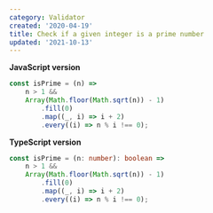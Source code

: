 ```yaml
---
category: Validator
created: '2020-04-19'
title: Check if a given integer is a prime number
updated: '2021-10-13'
---
```


**JavaScript version**

```js isPrime.js
const isPrime = (n) =>
    n > 1 &&
    Array(Math.floor(Math.sqrt(n)) - 1)
        .fill(0)
        .map((_, i) => i + 2)
        .every((i) => n % i !== 0);
```

**TypeScript version**

```ts isPrime.ts
const isPrime = (n: number): boolean =>
    n > 1 &&
    Array(Math.floor(Math.sqrt(n)) - 1)
        .fill(0)
        .map((_, i) => i + 2)
        .every((i) => n % i !== 0);
```
